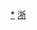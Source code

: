 <div style="position: relative" class="center">
{{Image label begin|image=Administrative Division Jiaxing.png|width={{{1|656}}}|link=}} 
{{Image label|x=940|y=650|scale={{{1|656}}}/2185|text=[[南湖区|<span style="color: black;">'''南湖区'''</span>]]}}
{{Image label|x=580|y=510|scale={{{1|656}}}/2185|text=[[秀洲区|<span style="color: black;">'''秀洲区'''</span>]]}}
{{Image label|x=1020|y=270|scale={{{1|656}}}/2185|text=[[嘉善县|<span style="color: black;">'''嘉善县'''</span>]]}}
{{Image label|x=960|y=1040|scale={{{1|656}}}/2185|text=[[海盐县|<span style="color: black;">'''海盐县'''</span>]]}}
{{Image label|x=450|y=1190|scale={{{1|656}}}/2185|text=[[海宁市|<span style="color: black;">'''海宁市'''</span>]]}}
{{Image label|x=1390|y=650|scale={{{1|656}}}/2185|text=[[平湖市|<span style="color: black;">'''平湖市'''</span>]]}}
{{Image label|x=270|y=870|scale={{{1|656}}}/2185|text=[[桐乡市|<span style="color: black;">'''桐乡市'''</span>]]}}
</div>
<noinclude>
[[Category:嘉兴行政区划|*]]
[[Category:中华人民共和国地级行政区划图|浙]]
</noinclude>